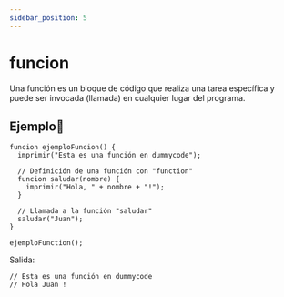 ```yaml
---
sidebar_position: 5
---
```



# funcion
Una función es un bloque de código que realiza una tarea específica y puede ser invocada (llamada) en cualquier lugar del programa. 

## Ejemplo📝

```dummy
funcion ejemploFuncion() {
  imprimir("Esta es una función en dummycode");

  // Definición de una función con "function"
  funcion saludar(nombre) {
    imprimir("Hola, " + nombre + "!");
  }

  // Llamada a la función "saludar"
  saludar("Juan");
}

ejemploFunction();
```
Salida:

```dummy
// Esta es una función en dummycode
// Hola Juan !
```